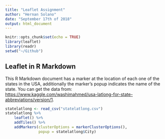 ---
title: "Leaflet Assignment"
author: "Hernan Solano"
date: "September 17th of 2018"
output: html_document
---

```{r setup, include=FALSE}
knitr::opts_chunk$set(echo = TRUE)
library(leaflet)
library(readr)
setwd("~/Github")
```

## Leaflet in R Markdown

This R Markdown document has a marker at the location of each one of the states in the USA, additionally the marker's popup indicates the name of the state. You can get the data from: <https://www.kaggle.com/washimahmed/usa-latlong-for-state-abbreviations/version/1>.



```{r cars}

statelatlong <- read_csv("statelatlong.csv")
statelatlong %>% 
    leaflet() %>% 
    addTiles() %>% 
    addMarkers(clusterOptions = markerClusterOptions(),
               popup = statelatlong$City)
```

